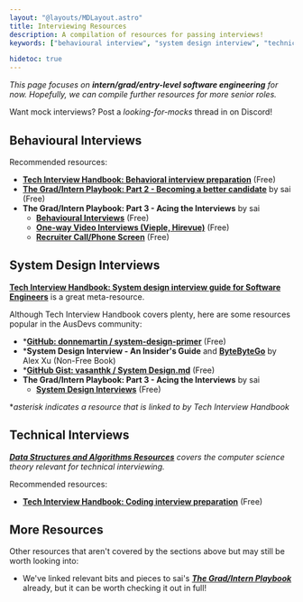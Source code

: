 ```yaml
---
layout: "@layouts/MDLayout.astro"
title: Interviewing Resources
description: A compilation of resources for passing interviews!
keywords: ["behavioural interview", "system design interview", "technical interview"]

hidetoc: true
---
```




*This page focuses on **intern/grad/entry-level software engineering** for now. Hopefully, we can compile further resources for more senior roles.*

Want mock interviews? Post a *looking-for-mocks* thread in <Channel name="interviews-and-mocks" /> on Discord!


## Behavioural Interviews

Recommended resources:

- [**Tech Interview Handbook: Behavioral interview preparation**](https://www.techinterviewhandbook.org/behavioral-interview/) (Free)
- [**The Grad/Intern Playbook: Part 2 - Becoming a better candidate**](https://www.saikumarmk.com/guide-to-tech-2/) by sai (Free)
- **The Grad/Intern Playbook: Part 3 - Acing the Interviews** by sai
    - [**Behavioural Interviews**](https://www.saikumarmk.com/guide-to-tech-3/#behavioural-interviews) (Free)
    - [**One-way Video Interviews (Vieple, Hirevue)**](https://www.saikumarmk.com/guide-to-tech-3/#one-way-video-interviews-vieple-hirevue) (Free)
    - [**Recruiter Call/Phone Screen**](https://www.saikumarmk.com/guide-to-tech-3/#recruiter-callphone-screen) (Free)


## System Design Interviews

[**Tech Interview Handbook: System design interview guide for Software Engineers**](https://www.techinterviewhandbook.org/system-design/) is a great meta-resource.

Although Tech Interview Handbook covers plenty, here are some resources popular in the AusDevs community:

- \*[**GitHub: donnemartin / system-design-primer**](https://github.com/donnemartin/system-design-primer) (Free)
- \***System Design Interview - An Insider's Guide** and [**ByteByteGo**](https://bytebytego.com/) by Alex Xu (Non-Free Book)
- \*[**GitHub Gist: vasanthk / System Design.md**](https://gist.github.com/vasanthk/485d1c25737e8e72759f) (Free)
- **The Grad/Intern Playbook: Part 3 - Acing the Interviews** by sai
    - [**System Design Interviews**](https://www.saikumarmk.com/guide-to-tech-3/#system-design-interviews) (Free)

\**asterisk indicates a resource that is linked to by Tech Interview Handbook*


## Technical Interviews

*[**Data Structures and Algorithms Resources**](/resources/data-structures-and-algorithms/) covers the computer science theory relevant for technical interviewing.*

Recommended resources:

- [**Tech Interview Handbook: Coding interview preparation**](https://www.techinterviewhandbook.org/coding-interview-prep/) (Free)


## More Resources

Other resources that aren't covered by the sections above but may still be worth looking into:

- We've linked relevant bits and pieces to sai's *[**The Grad/Intern Playbook**](https://www.saikumarmk.com/guide-to-tech-faq/)* already, but it can be worth checking it out in full!

